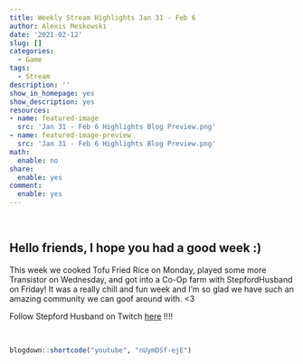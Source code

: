```yaml
---
title: Weekly Stream Highlights Jan 31 - Feb 6
author: Alexis Meskowski
date: '2021-02-12'
slug: []
categories:
  - Game
tags:
  - Stream
description: ''
show_in_homepage: yes
show_description: yes
resources:
- name: featured-image
  src: 'Jan 31 - Feb 6 Highlights Blog Preview.png'
- name: featured-image-preview
  src: 'Jan 31 - Feb 6 Highlights Blog Preview.png'
math:
  enable: no
share:
  enable: yes
comment:
  enable: yes
---
```


<!-- draft: true -->
<!-- Featured Image: 780x234 -->
<!-- Links: [](){target="_blank"} -->

<br>

## Hello friends, I hope you had a good week :)

This week we cooked Tofu Fried Rice on Monday, played some more Transistor on Wednesday, and got into a Co-Op farm with StepfordHusband on Friday! It was a really chill and fun week and I'm so glad we have such an amazing community we can goof around with. <3

Follow Stepford Husband on Twitch [here](https://twitch.tv/stepfordhusband){target="_blank"} !!!!

<br>

```r
blogdown::shortcode("youtube", "nUymDSf-ejE")
```

<br>
